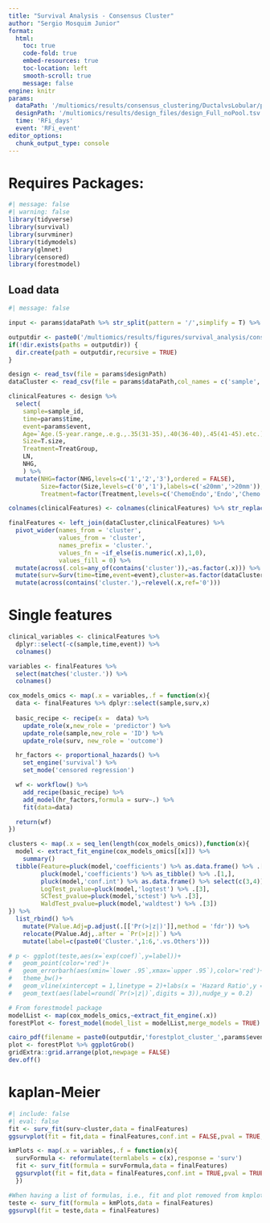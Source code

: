 ```yaml
---
title: "Survival Analysis - Consensus Cluster"
author: "Sergio Mosquim Junior"
format:
  html:
    toc: true
    code-fold: true
    embed-resources: true
    toc-location: left
    smooth-scroll: true
    message: false
engine: knitr
params:
  dataPath: '/multiomics/results/consensus_clustering/DuctalvsLobular/proteome/proteome.k=6.consensusClass.csv'
  designPath: '/multiomics/results/design_files/design_Full_noPool.tsv'
  time: 'RFi_days'
  event: 'RFi_event'
editor_options: 
  chunk_output_type: console
---
```


# Requires Packages:

```r
#| message: false
#| warning: false
library(tidyverse)
library(survival)
library(survminer)
library(tidymodels)
library(glmnet)
library(censored)
library(forestmodel)
```

## Load data
```r
#| message: false

input <- params$dataPath %>% str_split(pattern = '/',simplify = T) %>% .[5:7] %>% paste0(collapse = '/')

outputdir <- paste0('/multiomics/results/figures/survival_analysis/consensus_cluster/',input,'/')
if(!dir.exists(paths = outputdir)) {
  dir.create(path = outputdir,recursive = TRUE)
}

design <- read_tsv(file = params$designPath)
dataCluster <- read_csv(file = params$dataPath,col_names = c('sample','cluster'))

clinicalFeatures <- design %>% 
  select(
    sample=sample_id,
    time=params$time,
    event=params$event,
    Age=`Age.(5-year.range,.e.g.,.35(31-35),.40(36-40),.45(41-45).etc.)`,
    Size=T.size,
    Treatment=TreatGroup,
    LN,
    NHG,
    ) %>% 
  mutate(NHG=factor(NHG,levels=c('1','2','3'),ordered = FALSE),
         Size=factor(Size,levels=c('0','1'),labels=c('≤20mm','>20mm')),
         Treatment=factor(Treatment,levels=c('ChemoEndo','Endo','Chemo','None'),exclude = c('Chemo','None'),ordered = FALSE))

colnames(clinicalFeatures) <- colnames(clinicalFeatures) %>% str_replace_all(.,'\\_','\\.')

finalFeatures <- left_join(dataCluster,clinicalFeatures) %>% 
  pivot_wider(names_from = 'cluster',
              values_from = 'cluster',
              names_prefix = 'cluster.',
              values_fn = ~if_else(is.numeric(.x),1,0),
              values_fill = 0) %>%
  mutate(across(.cols=any_of(contains('cluster')),~as.factor(.x))) %>%
  mutate(surv=Surv(time=time,event=event),cluster=as.factor(dataCluster[["cluster"]])) %>% 
  mutate(across(contains('cluster.'),~relevel(.x,ref='0')))

```

# Single features
```r
clinical_variables <- clinicalFeatures %>% 
  dplyr::select(-c(sample,time,event)) %>% 
  colnames()

variables <- finalFeatures %>% 
  select(matches('cluster.')) %>% 
  colnames()

cox_models_omics <- map(.x = variables,.f = function(x){
  data <- finalFeatures %>% dplyr::select(sample,surv,x) 
  
  basic_recipe <- recipe(x =  data) %>%
    update_role(x,new_role = 'predictor') %>%
    update_role(sample,new_role = 'ID') %>%
    update_role(surv, new_role = 'outcome') 

  hr_factors <- proportional_hazards() %>% 
    set_engine('survival') %>% 
    set_mode('censored regression')

  wf <- workflow() %>%
    add_recipe(basic_recipe) %>% 
    add_model(hr_factors,formula = surv~.) %>% 
    fit(data=data)

  return(wf)
})

clusters <- map(.x = seq_len(length(cox_models_omics)),function(x){
  model <- extract_fit_engine(cox_models_omics[[x]]) %>% 
    summary()
  tibble(Feature=pluck(model,'coefficients') %>% as.data.frame() %>% .[1,] %>% rownames(),
         pluck(model,'coefficients') %>% as_tibble() %>% .[1,],
         pluck(model,'conf.int') %>% as.data.frame() %>% select(c(3,4)) ,
         LogTest_pvalue=pluck(model,'logtest') %>% .[3],
         SCTest_pvalue=pluck(model,'sctest') %>% .[3],
         WaldTest_pvalue=pluck(model,'waldtest') %>% .[3])
}) %>% 
  list_rbind() %>% 
    mutate(PValue.Adj=p.adjust(.[['Pr(>|z|)']],method = 'fdr')) %>% 
    relocate(PValue.Adj,.after = `Pr(>|z|)`) %>% 
    mutate(label=c(paste0('Cluster.',1:6,'.vs.Others')))

# p <- ggplot(teste,aes(x=`exp(coef)`,y=label))+
#   geom_point(color='red')+
#   geom_errorbarh(aes(xmin=`lower .95`,xmax=`upper .95`),color='red')+
#   theme_bw()+
#   geom_vline(xintercept = 1,linetype = 2)+labs(x = 'Hazard Ratio',y = NULL)+ 
#   geom_text(aes(label=round(`Pr(>|z|)`,digits = 3)),nudge_y = 0.2)

# From forestmodel package
modelList <- map(cox_models_omics,~extract_fit_engine(.x))
forestPlot <- forest_model(model_list = modelList,merge_models = TRUE)

cairo_pdf(filename = paste0(outputdir,'forestplot_cluster_',params$event,'.pdf'),onefile = TRUE,width = 9,height = 9)
plot <- forestPlot %>% ggplotGrob()
gridExtra::grid.arrange(plot,newpage = FALSE)
dev.off()
```
# kaplan-Meier
```r
#| include: false
#| eval: false
fit <- surv_fit(surv~cluster,data = finalFeatures)
ggsurvplot(fit = fit,data = finalFeatures,conf.int = FALSE,pval = TRUE,pval.method = TRUE,surv.median.line = 'hv',risk.table = TRUE)

kmPlots <- map(.x = variables,.f = function(x){
  survFormula <- reformulate(termlabels = c(x),response = 'surv')
  fit <- surv_fit(formula = survFormula,data = finalFeatures)
  ggsurvplot(fit = fit,data = finalFeatures,conf.int = TRUE,pval = TRUE,pval.method = TRUE,surv.median.line = 'hv',risk.table = TRUE)
  })

#When having a list of formulas, i.e., fit and plot removed from kmplots
teste <- surv_fit(formula = kmPlots,data = finalFeatures)
ggsurvpl(fit = teste,data = finalFeatures)
```

